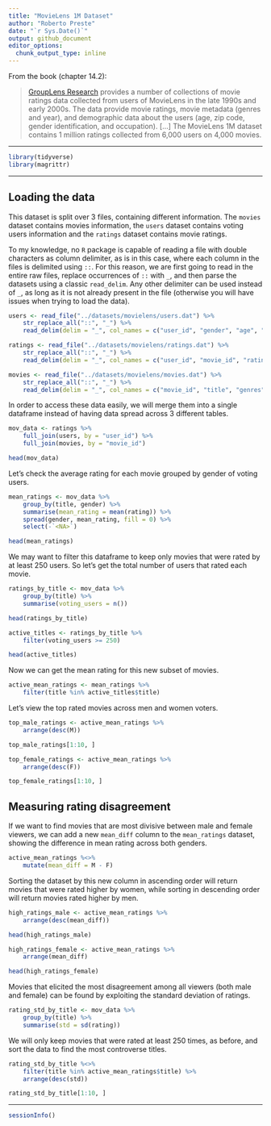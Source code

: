 ```yaml
---
title: "MovieLens 1M Dataset"
author: "Roberto Preste"
date: "`r Sys.Date()`"
output: github_document
editor_options: 
  chunk_output_type: inline
---
```


From the book (chapter 14.2):  

> [GroupLens Research](http://www.grouplens.org/node/73) provides a number of collections of movie ratings data collected from users of MovieLens in the late 1990s and early 2000s. The data provide movie ratings, movie metadata (genres and year), and demographic data about the users (age, zip code, gender identification, and occupation). [...] The MovieLens 1M dataset contains 1 million ratings collected from 6,000 users on 4,000 movies.  

___ 

```r
library(tidyverse)
library(magrittr)
```

___ 

## Loading the data  

This dataset is split over 3 files, containing different information. The `movies` dataset contains movies information, the `users` dataset contains voting users information and the `ratings` dataset contains movie ratings.  

To my knowledge, no `R` package is capable of reading a file with double characters as column delimiter, as is in this case, where each column in the files is delimited using `::`. For this reason, we are first going to read in the entire raw files, replace occurrences of `::` with `_`, and then parse the datasets using a classic `read_delim`. Any other delimiter can be used instead of `_`, as long as it is not already present in the file (otherwise you will have issues when trying to load the data).  

```r
users <- read_file("../datasets/movielens/users.dat") %>% 
    str_replace_all("::", "_") %>% 
    read_delim(delim = "_", col_names = c("user_id", "gender", "age", "occupation", "zip"))

ratings <- read_file("../datasets/movielens/ratings.dat") %>% 
    str_replace_all("::", "_") %>% 
    read_delim(delim = "_", col_names = c("user_id", "movie_id", "rating", "timestamp"))

movies <- read_file("../datasets/movielens/movies.dat") %>% 
    str_replace_all("::", "_") %>% 
    read_delim(delim = "_", col_names = c("movie_id", "title", "genres"))
```

In order to access these data easily, we will merge them into a single dataframe instead of having data spread across 3 different tables.  

```r
mov_data <- ratings %>% 
    full_join(users, by = "user_id") %>% 
    full_join(movies, by = "movie_id")
```

```r
head(mov_data)
```


Let's check the average rating for each movie grouped by gender of voting users.  

```r
mean_ratings <- mov_data %>% 
    group_by(title, gender) %>% 
    summarise(mean_rating = mean(rating)) %>% 
    spread(gender, mean_rating, fill = 0) %>% 
    select(-`<NA>`)
```

```r
head(mean_ratings)
```


We may want to filter this dataframe to keep only movies that were rated by at least 250 users. So let's get the total number of users that rated each movie.  

```r
ratings_by_title <- mov_data %>% 
    group_by(title) %>% 
    summarise(voting_users = n())
```

```r
head(ratings_by_title)
```


```r
active_titles <- ratings_by_title %>% 
    filter(voting_users >= 250)
```

```r
head(active_titles)
```


Now we can get the mean rating for this new subset of movies.  

```r
active_mean_ratings <- mean_ratings %>% 
    filter(title %in% active_titles$title)
```

Let's view the top rated movies across men and women voters.  

```r
top_male_ratings <- active_mean_ratings %>% 
    arrange(desc(M)) 
```

```r
top_male_ratings[1:10, ]
```


```r
top_female_ratings <- active_mean_ratings %>% 
    arrange(desc(F)) 
```

```r
top_female_ratings[1:10, ]
```


## Measuring rating disagreement  

If we want to find movies that are most divisive between male and female viewers, we can add a new `mean_diff` column to the `mean_ratings` dataset, showing the difference in mean rating across both genders.  

```r
active_mean_ratings %<>%  
    mutate(mean_diff = M - F)
```

Sorting the dataset by this new column in ascending order will return movies that were rated higher by women, while sorting in descending order will return movies rated higher by men.  

```r
high_ratings_male <- active_mean_ratings %>% 
    arrange(desc(mean_diff))
```

```r
head(high_ratings_male)
```

```r
high_ratings_female <- active_mean_ratings %>% 
    arrange(mean_diff)
```

```r
head(high_ratings_female)
```


Movies that elicited the most disagreement among all viewers (both male and female) can be found by exploiting the standard deviation of ratings.  

```r
rating_std_by_title <- mov_data %>% 
    group_by(title) %>% 
    summarise(std = sd(rating))
```

We will only keep movies that were rated at least 250 times, as before, and sort the data to find the most controverse titles.  

```r
rating_std_by_title %<>% 
    filter(title %in% active_mean_ratings$title) %>% 
    arrange(desc(std))
```

```r
rating_std_by_title[1:10, ]
```

___ 

```r
sessionInfo()
```

